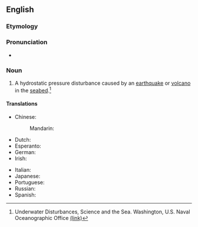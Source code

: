 ==English==

===Etymology===
{{compound|en|sea|quake}}

===Pronunciation===
* {{rhymes|eɪk|lang=en}}

===Noun===
{{en-noun}}

# A hydrostatic pressure disturbance caused by an [[earthquake]] or [[volcano]] in the [[seabed]].<ref>Underwater Disturbances, Science and the Sea. Washington, U.S. Naval Oceanographic Office [http://biodiversitylibrary.org/page/27076326 (link)]</ref>

====Translations====
{{trans-top}}
* Chinese:
*: Mandarin: {{t+|cmn|海震|tr=hǎizhèn}}
* Dutch: {{t+|nl|zeebeving|f}}
* Esperanto: {{t|eo|submara tertremo}}
* German: {{t+|de|Seebeben|n}}
* Irish: {{t|ga|muirchrith|m}}
{{trans-mid}}
* Italian: {{t+|it|maremoto|m}}
* Japanese: {{t|ja|海震|tr=かいしん, kaishin}}
* Portuguese: {{t+|pt|maremoto|m}}
* Russian: {{t+|ru|моретрясе́ние|n}}
* Spanish: {{t+|es|maremoto|m}}
{{trans-bottom}}